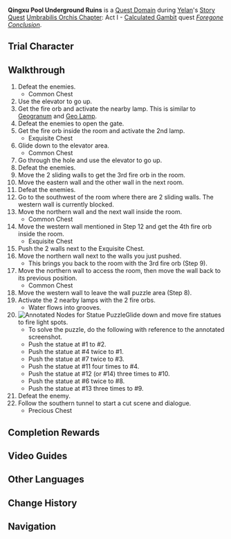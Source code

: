 {{Domain Infobox
|image        = Domain Qingxu Pool Underground Ruins.png
|type         = Quest
|description  = These ruins have been here for a very long time indeed, and digging here has temporarily ceased due to hard rocks blocking the path. It is said that rare treasures may be found below.
|quest        = Foregone Conclusion
|quest_type   = Story
|region       = Liyue
|area         = Lisha
|subarea      = Qingxu Pool
|requiredAR   = 40
|recLevel     = 
|recElements  = Hydro, Geo
|trial        = Yelan
}}
'''Qingxu Pool Underground Ruins''' is a [[Quest Domain]] during [[Yelan]]'s [[Story Quest]] [[Umbrabilis Orchis Chapter]]: Act I - [[Calculated Gambit]] quest ''[[Foregone Conclusion]]''.

==Trial Character==
{{Trial Character
|wl                      = 5,6,8
|character_name          = Yelan
|character_level5        = 71
|character_level6        = 82
|character_level8        = 90
|constellation5          = 3
|constellation6          = 3
|constellation8          = 3
|weapon_name            = Aqua Simulacra
|weapon_level5           = 71
|weapon_level6           = 82
|weapon_level8           = 90
|refinement5             = 1
|refinement6             = 1
|refinement8             = 1
|artifact_flower         = Royal Flora
|artifact_feather        = Royal Plume
|artifact_sands          = Royal Pocket Watch
|artifact_goblet         = Royal Silver Urn
|artifact_circlet        = Royal Masque
|artifact_level5         = 16
|artifact_level6         = 20
|artifact_level8         = 20
|set1_5                  = Noblesse Oblige
|set1_6                  = Noblesse Oblige
|set1_8                  = Noblesse Oblige
|set1_piece_bonus_5      = 4
|set1_piece_bonus_6      = 4
|set1_piece_bonus_8      = 4
|normal_attack_talent5   = 5
|normal_attack_talent6   = 6
|normal_attack_talent8   = 8
|elemental_skill_talent5 = 5
|elemental_skill_talent6 = 6
|elemental_skill_talent8 = 8
|elemental_burst_talent5 = 8
|elemental_burst_talent6 = 9
|elemental_burst_talent8 = 11 <!-- 8 + 3 from constellation) -->
<!-- HP below is estimated by removing the conditional buff from Turn Control -->
|hp5                     = 24,437
|hp6                     = 26,430 <!--estimate based off 4 elem bonus-->
<!-- NOTE: HP will be higher due to passive (32,545, 33,412, 34,276, 36,013 with 1, 2, 3, 4 elements respectively) -->
|hp8                     = 31,675
|atk5                    = 1,356
|atk6                    = 1,622
|atk8                    = 1,692
|def5                    = 508
|def6                    = 627
|def8                    = 662
|em5                     = 42
|em6                     = 105
|em8                     = 105
|er5                     = 135.0%
|er6                     = 135.0%
|er8                     = 135.0%
|crit_rate5              = 66.2%
|crit_rate6              = 76.3%
|crit_rate8              = 76.3%
|crit_dmg5               = 164.6%
|crit_dmg6               = 172.4%
|crit_dmg8               = 180.1%
}}

==Walkthrough==
# Defeat the enemies. {{Enemy List|Pyro Abyss Mage;Hilichurl Fighter;Hilichurl Shooter;Blazing Axe Mitachurl}}
#* Common Chest
# Use the elevator to go up.
# Get the fire orb and activate the nearby lamp. This is similar to [[Geogranum]] and [[Geo Lamp]].
# Defeat the enemies to open the gate. {{Enemy List|Geovishap Hatchling*2}}
# Get the fire orb inside the room and activate the 2nd lamp.
#* Exquisite Chest
# Glide down to the elevator area.
#* Common Chest
# Go through the hole and use the elevator to go up.
# Defeat the enemies. {{Enemy List|Pyro Hilichurl Shooter*2;Hilichurl Fighter}}
# Move the 2 sliding walls to get the 3rd fire orb in the room.
# Move the eastern wall and the other wall in the next room.
# Defeat the enemies. {{Enemy List|Hilichurl Shooter*3;Pyro Abyss Mage}}
# Go to the southwest of the room where there are 2 sliding walls. The western wall is currently blocked.
#Move the northern wall and the next wall inside the room.
#* Common Chest
# Move the western wall mentioned in Step 12 and get the 4th fire orb inside the room.
#* Exquisite Chest
# Push the 2 walls next to the Exquisite Chest.
#Move the northern wall next to the walls you just pushed.
#*This brings you back to the room with the 3rd fire orb (Step 9).
#Move the northern wall to access the room, then move the wall back to its previous position.
#* Common Chest
# Move the western wall to leave the wall puzzle area (Step 8).
#Activate the 2 nearby lamps with the 2 fire orbs.
#* Water flows into grooves.
# [[File:Qingxu Pool Underground Ruins Statue Puzzle.jpg|thumb|Annotated Nodes for Statue Puzzle]]Glide down and move fire statues to fire light spots.
#*To solve the puzzle, do the following with reference to the annotated screenshot.
#*Push the statue at #1 to #2.
#*Push the statue at #4 twice to #1.
#*Push the statue at #7 twice to #3.
#*Push the statue at #11 four times to #4.
#*Push the statue at #12 (or #14) three times to #10.
#*Push the statue at #6 twice to #8.
#*Push the statue at #13 three times to #9.
#Defeat the enemy. {{Enemy List|Stonehide Lawachurl*1}}
# Follow the southern tunnel to start a cut scene and dialogue.
#* Precious Chest

==Completion Rewards==
{{Card|Varunada Lazurite Fragment|1}}
{{Card|Adventurer's Experience|2}}
{{Card|Mystic Enhancement Ore|2}}
{{Card|Mora|10,000}}

==Video Guides==
{{EVT
|video1   = https://youtu.be/xp4RXJMjx5U
|caption1 = Qingxu Pool Underground Ruins Guide (7 Chests)
}}

==Other Languages==
{{Other Languages
|en      = Qingxu Pool Underground Ruins
|zhs     = 青墟浦地下遗迹
|zhs_rm  = Qīngxū-pǔ Dìxià Yíjì
|zht     = 青墟浦地下遺蹟
|zht_rm  = Qīngxū-pǔ Dìxià Yíjī
|zh_tl   = Underground Ruins of Qingxu Pool
|ja      = 青墟浦地下遺跡
|ja_rm   = Seikyo-ura Chika Iseki
|ja_tl   = Underground Ruins of Qingxu Pool
|ko      = 청허포 지하 유적
|ko_rm   = Cheongheopo Jiha Yujeok
|ko_tl   = Qingxu Pool Underground Ruins
|es      = Ruinas subterráneas del Estanque Chingxu
|es_tl   = Underground Ruins of the Qingxu Pond
|fr      = Ruines souterraines de la Ravine Qingxu
|fr_tl   = Underground Ruins of the Qingxu Pool
|ru      = Подземные руины озера Цинсю
|ru_tl   = Underground Ruins of Qingxu Lake
|th      = โบราณสถานใต้ Qingxu Pool
|th_rm   = 
|th_tl   = 
|vi      = Di Tích Ngầm Cửa Biển Thanh Hư
|vi_tl   = 
|de      = Unterirdische Ruine des Qingxu-Tümpels
|de_tl   = Underground Ruin of the Qingxu Pool
|id      = Reruntuhan Bawah Tanah Qingxu Pool
|id_tl   = Qingxu Pool Underground Ruins
|pt      = Ruínas Subterrâneas da Piscina de Qingxu
|pt_tl   = 
|tr      = Qingxu Göleti Yer Altı Harabeleri
|tr_tl   = 
|it      = Rovine sotterranee del Lago Qingxu
|it_tl   = 
}}

==Change History==
{{Change History|2.7}}

==Navigation==
{{Domain Navbox|Temporary}}